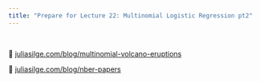 ```yaml
---
title: "Prepare for Lecture 22: Multinomial Logistic Regression pt2"
---
```


<br>

📖 [juliasilge.com/blog/multinomial-volcano-eruptions](https://juliasilge.com/blog/multinomial-volcano-eruptions/)

📖 [juliasilge.com/blog/nber-papers](https://juliasilge.com/blog/nber-papers/)
